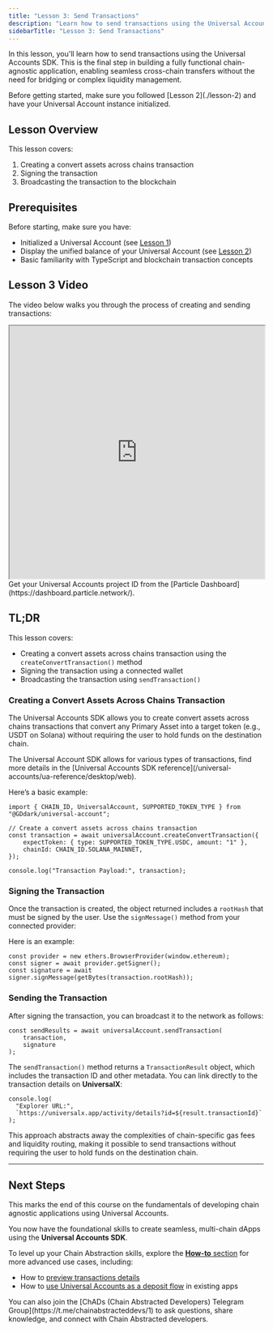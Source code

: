 ```yaml
---
title: "Lesson 3: Send Transactions"
description: "Learn how to send transactions using the Universal Accounts SDK."
sidebarTitle: "Lesson 3: Send Transactions"
---
```


In this lesson, you'll learn how to send transactions using the Universal Accounts SDK. This is the final step in building a fully functional chain-agnostic application, enabling seamless cross-chain transfers without the need for bridging or complex liquidity management.

<Note>
Before getting started, make sure you followed [Lesson 2](./lesson-2) and have your Universal Account instance initialized.
</Note>

## Lesson Overview

This lesson covers:
1. Creating a convert assets across chains transaction
2. Signing the transaction
3. Broadcasting the transaction to the blockchain

## Prerequisites

Before starting, make sure you have:

- Initialized a Universal Account (see [Lesson 1](./lesson-1))
- Display the unified balance of your Universal Account (see [Lesson 2](./lesson-2))
- Basic familiarity with TypeScript and blockchain transaction concepts

## Lesson 3 Video

The video below walks you through the process of creating and sending transactions:

<iframe
  width="100%"
  height="500"
  src="https://www.youtube.com/embed/0W_VbKKJfW4"
  title="Lesson 3: Send Transactions"
  allow="accelerometer; autoplay; clipboard-write; encrypted-media; gyroscope; picture-in-picture"
  allowfullscreen="true"
></iframe>

<Note>
  Get your Universal Accounts project ID from the [Particle Dashboard](https://dashboard.particle.network/).
</Note>

## TL;DR

This lesson covers:
- Creating a convert assets across chains transaction using the `createConvertTransaction()` method
- Signing the transaction using a connected wallet
- Broadcasting the transaction using `sendTransaction()`

### Creating a Convert Assets Across Chains Transaction

The Universal Accounts SDK allows you to create convert assets across chains transactions that convert any Primary Asset into a target token (e.g., USDT on Solana) without requiring the user to hold funds on the destination chain. 

<Note>
The Universal Account SDK allows for various types of transactions, find more details in the [Universal Accounts SDK reference](/universal-accounts/ua-reference/desktop/web).
</Note>

Here’s a basic example:

```tsx
import { CHAIN_ID, UniversalAccount, SUPPORTED_TOKEN_TYPE } from "@GDdark/universal-account";

// Create a convert assets across chains transaction
const transaction = await universalAccount.createConvertTransaction({
    expectToken: { type: SUPPORTED_TOKEN_TYPE.USDC, amount: "1" },
    chainId: CHAIN_ID.SOLANA_MAINNET,
});

console.log("Transaction Payload:", transaction);
```

### Signing the Transaction

Once the transaction is created, the object returned includes a `rootHash` that must be signed by the user. Use the `signMessage()` method from your connected provider:

Here is an example:

```tsx
const provider = new ethers.BrowserProvider(window.ethereum);
const signer = await provider.getSigner();
const signature = await signer.signMessage(getBytes(transaction.rootHash));
```

### Sending the Transaction

After signing the transaction, you can broadcast it to the network as follows:

```tsx
const sendResults = await universalAccount.sendTransaction(
    transaction,
    signature
);
```

The `sendTransaction()` method returns a `TransactionResult` object, which includes the transaction ID and other metadata. You can link directly to the transaction details on **UniversalX**:

```tsx
console.log(
  "Explorer URL:",
  `https://universalx.app/activity/details?id=${result.transactionId}`
);
```

<Note>
This approach abstracts away the complexities of chain-specific gas fees and liquidity routing, making it possible to send transactions without requiring the user to hold funds on the destination chain.
</Note>

---

## Next Steps

This marks the end of this course on the fundamentals of developing chain agnostic applications using Universal Accounts. 

You now have the foundational skills to create seamless, multi-chain dApps using the **Universal Accounts SDK**. 

To level up your Chain Abstraction skills, explore the [**How-to** section](/universal-accounts/cha/how-to/provider) for more advanced use cases, including:

- How to [preview transactions details](/universal-accounts/cha/how-to/tx-preview)
- How to [use Universal Accounts as a deposit flow](/universal-accounts/cha/how-to/deposit-flow) in existing apps

<Note>
You can also join the [ChADs (Chain Abstracted Developers) Telegram Group](https://t.me/chainabstracteddevs/1) to ask questions, share knowledge, and connect with Chain Abstracted developers.
</Note>
